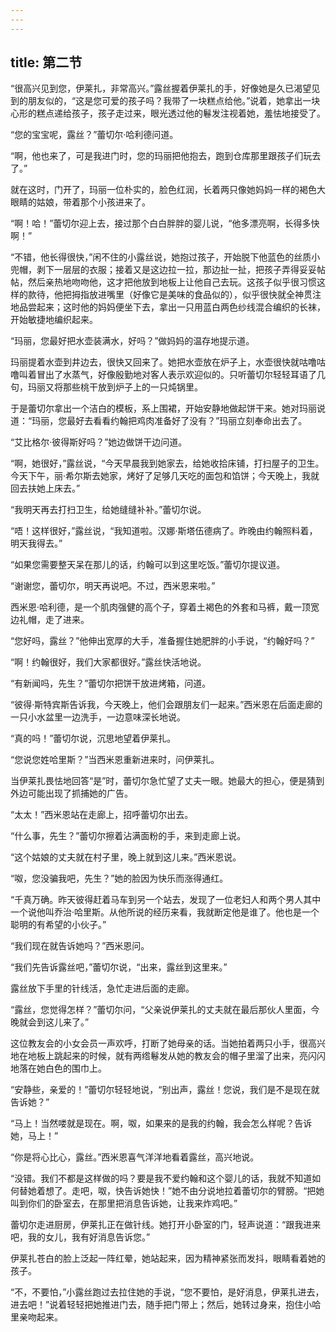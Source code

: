 ```yaml
---
---
---
```

title: 第二节
---




“很高兴见到您，伊莱扎，非常高兴。”露丝握着伊莱扎的手，好像她是久已渴望见到的朋友似的，“这是您可爱的孩子吗？我带了一块糕点给他。”说着，她拿出一块心形的糕点递给孩子，孩子走过来，眼光透过他的鬈发注视着她，羞怯地接受了。

“您的宝宝呢，露丝？”蕾切尔·哈利德问道。

“啊，他也来了，可是我进门时，您的玛丽把他抱去，跑到仓库那里跟孩子们玩去了。”

就在这时，门开了，玛丽一位朴实的，脸色红润，长着两只像她妈妈一样的褐色大眼睛的姑娘，带着那个小孩进来了。

“啊！哈！”蕾切尔迎上去，接过那个白白胖胖的婴儿说，“他多漂亮啊，长得多快啊！”

“不错，他长得很快，”闲不住的小露丝说，她抱过孩子，开始脱下他蓝色的丝质小兜帽，剥下一层层的衣服；接着又是这边拉一拉，那边扯一扯，把孩子弄得妥妥帖帖，然后亲热地吻吻他，这才把他放到地板上让他自己去玩。这孩子似乎很习惯这样的款待，他把拇指放进嘴里（好像它是美味的食品似的），似乎很快就全神贯注地品尝起来；这时他的妈妈便坐下去，拿出一只用蓝白两色纱线混合编织的长袜，开始敏捷地编织起来。

“玛丽，您最好把水壶装满水，好吗？”做妈妈的温存地提示道。

玛丽提着水壶到井边去，很快又回来了。她把水壶放在炉子上，水壶很快就咕噜咕噜叫着冒出了水蒸气，好像殷勤地对客人表示欢迎似的。只听蕾切尔轻轻耳语了几句，玛丽又将那些桃干放到炉子上的一只炖锅里。

于是蕾切尔拿出一个洁白的模板，系上围裙，开始安静地做起饼干来。她对玛丽说道：“玛丽，您最好去看看约翰把鸡肉准备好了没有？”玛丽立刻奉命出去了。

“艾比格尔·彼得斯好吗？”她边做饼干边问道。

“啊，她很好，”露丝说，“今天早晨我到她家去，给她收拾床铺，打扫屋子的卫生。今天下午，丽·希尔斯去她家，烤好了足够几天吃的面包和馅饼；今天晚上，我就回去扶她上床去。”

“我明天再去打扫卫生，给她缝缝补补。”蕾切尔说。

“唔！这样很好，”露丝说，“我知道啦。汉娜·斯塔伍德病了。昨晚由约翰照料着，明天我得去。”

“如果您需要整天呆在那儿的话，约翰可以到这里吃饭。”蕾切尔提议道。

“谢谢您，蕾切尔，明天再说吧。不过，西米恩来啦。”

西米恩·哈利德，是一个肌肉强健的高个子，穿着土褐色的外套和马裤，戴一顶宽边礼帽，走了进来。

“您好吗，露丝？”他伸出宽厚的大手，准备握住她肥胖的小手说，“约翰好吗？”

“啊！约翰很好，我们大家都很好。”露丝快活地说。

“有新闻吗，先生？”蕾切尔把饼干放进烤箱，问道。

“彼得·斯特宾斯告诉我，今天晚上，他们会跟朋友们一起来。”西米恩在后面走廊的一只小水盆里一边洗手，一边意味深长地说。

“真的吗！”蕾切尔说，沉思地望着伊莱扎。

“您说您姓哈里斯？”当西米恩重新进来时，问伊莱扎。

当伊莱扎畏怯地回答“是”时，蕾切尔急忙望了丈夫一眼。她最大的担心，便是猜到外边可能出现了抓捕她的广告。

“太太！”西米恩站在走廊上，招呼蕾切尔出去。

“什么事，先生？”蕾切尔擦着沾满面粉的手，来到走廊上说。

“这个姑娘的丈夫就在村子里，晚上就到这儿来。”西米恩说。

“呶，您没骗我吧，先生？”她的脸因为快乐而涨得通红。

“千真万确。昨天彼得赶着马车到另一个站去，发现了一位老妇人和两个男人其中一个说他叫乔治·哈里斯。从他所说的经历来看，我就断定他是谁了。他也是一个聪明的有希望的小伙子。”

“我们现在就告诉她吗？”西米恩问。

“我们先告诉露丝吧，”蕾切尔说，“出来，露丝到这里来。”

露丝放下手里的针线活，急忙走进后面的走廊。

“露丝，您觉得怎样？”蕾切尔问，“父亲说伊莱扎的丈夫就在最后那伙人里面，今晚就会到这儿来了。”

这位教友会的小女会员一声欢呼，打断了她母亲的话。当她拍着两只小手，很高兴地在地板上跳起来的时候，就有两绺鬈发从她的教友会的帽子里溜了出来，亮闪闪地落在她白色的围巾上。

“安静些，亲爱的！”蕾切尔轻轻地说，“别出声，露丝！您说，我们是不是现在就告诉她？”

“马上！当然喽就是现在。啊，呶，如果来的是我的约翰，我会怎么样呢？告诉她，马上！”

“你是将心比心，露丝。”西米恩喜气洋洋地看着露丝，高兴地说。

“没错。我们不都是这样做的吗？要是我不爱约翰和这个婴儿的话，我就不知道如何替她着想了。走吧，呶，快告诉她快！”她不由分说地拉着蕾切尔的臂膀。“把她叫到你们的卧室去，在那里把消息告诉她，让我来炸鸡吧。”

蕾切尔走进厨房，伊莱扎正在做针线。她打开小卧室的门，轻声说道：“跟我进来吧，我的女儿，我有好消息告诉您。”

伊莱扎苍白的脸上泛起一阵红晕，她站起来，因为精神紧张而发抖，眼睛看着她的孩子。

“不，不要怕，”小露丝跑过去拉住她的手说，“您不要怕，是好消息，伊莱扎进去，进去吧！”说着轻轻把她推进门去，随手把门带上；然后，她转过身来，抱住小哈里亲吻起来。